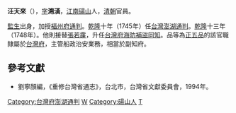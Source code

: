 '''汪天來'''（{{bd|？||？||}}），[[表字|字]]'''溯潢'''，[[江南|江南]][[碭山|碭山]]人，[[清朝|清朝]]官員。

[[監生|監生]]出身，加授[[福州府|福州府]][[通判|通判]]。[[乾隆|乾隆]]十年（1745年）任[[台灣|台灣]][[澎湖|澎湖]][[通判|通判]]。[[乾隆|乾隆]]十三年（1748年）。他則接替[[張若霳|張若霳]]，升任[[台灣府海防補盜同知|台灣府海防補盜同知]]。品等為[[正五品|正五品]]的該官職隸屬於[[台灣府|台灣府]]，主管船政治安業務，相當於副知府。

==參考文獻==
*劉寧顏編，《重修台灣省通志》，台北市，台灣省文獻委員會，1994年。
{{清朝人物小作品}}
{{start box}}
{{s-off}}
{{s-before|[[陸鶴|陸鶴]]}}
{{s-title|[[澎湖|澎湖]][[通判|通判]]|1745年上任}}
{{s-after|[[楊琪|楊琪]]}}
{{s-before|[[張若霳|張若霳]]}}
{{s-title|[[台灣府海防補盜同知|台灣府海防補盜同知]]|1748年上任}}
{{s-after|[[俞唐|俞唐]]}}
{{end box}}

[[Category:台灣府澎湖通判|Category:台灣府澎湖通判]]
[[Category:台灣府海防補盜同知|W]]
[[Category:碭山人|Category:碭山人]]
[[Category:汪姓|T]]